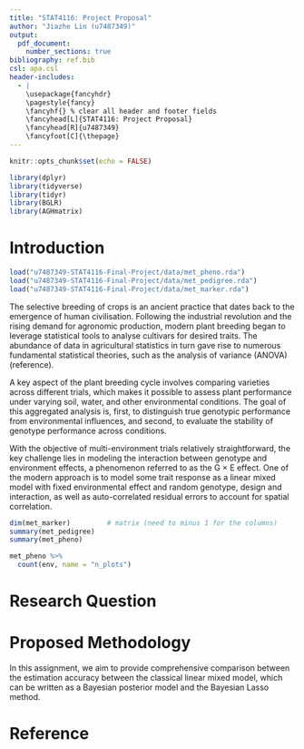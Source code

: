 ```yaml
---
title: "STAT4116: Project Proposal"
author: "Jiazhe Lin (u7487349)"
output:
  pdf_document:
    number_sections: true
bibliography: ref.bib
csl: apa.csl   
header-includes:
  - |
    \usepackage{fancyhdr}
    \pagestyle{fancy}
    \fancyhf{} % clear all header and footer fields
    \fancyhead[L]{STAT4116: Project Proposal}
    \fancyhead[R]{u7487349}
    \fancyfoot[C]{\thepage}
---
```


```r
knitr::opts_chunk$set(echo = FALSE)
```

```r
library(dplyr)
library(tidyverse)
library(tidyr)
library(BGLR)
library(AGHmatrix)
```

# Introduction

```r
load("u7487349-STAT4116-Final-Project/data/met_pheno.rda")
load("u7487349-STAT4116-Final-Project/data/met_pedigree.rda")
load("u7487349-STAT4116-Final-Project/data/met_marker.rda")
```

The selective breeding of crops is an ancient practice that dates back to the emergence of human civilisation. Following the industrial revolution and the rising demand for agronomic production, modern plant breeding began to leverage statistical tools to analyse cultivars for desired traits. The abundance of data in agricultural statistics in turn gave rise to numerous fundamental statistical theories, such as the analysis of variance (ANOVA) (reference).  

A key aspect of the plant breeding cycle involves comparing varieties across different trials, which makes it possible to assess plant performance under varying soil, water, and other environmental conditions. The goal of this aggregated analysis is, first, to distinguish true genotypic performance from environmental influences, and second, to evaluate the stability of genotype performance across conditions.  

With the objective of multi-environment trials relatively straightforward, the key challenge lies in modeling the interaction between genotype and environment effects, a phenomenon referred to as the G $\times$ E effect. One of the modern approach is to model some trait response as a linear mixed model with fixed environmental effect and random genotype, design and interaction, as well as auto-correlated residual errors to account for spatial correlation. 


```r
dim(met_marker)         # matrix (need to minus 1 for the columns)
summary(met_pedigree)
summary(met_pheno)

met_pheno %>%
  count(env, name = "n_plots")
```

# Research Question


# Proposed Methodology
In this assignment, we aim to provide comprehensive comparison between the estimation accuracy between the classical linear mixed model, which can be written as a Bayesian posterior model and the Bayesian Lasso method. 





\newpage
# Reference